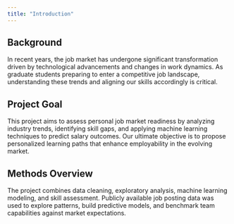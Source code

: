 ```yaml
---
title: "Introduction"
---
```


## Background

In recent years, the job market has undergone significant transformation driven by technological advancements and changes in work dynamics. As graduate students preparing to enter a competitive job landscape, understanding these trends and aligning our skills accordingly is critical.

## Project Goal

This project aims to assess personal job market readiness by analyzing industry trends, identifying skill gaps, and applying machine learning techniques to predict salary outcomes. Our ultimate objective is to propose personalized learning paths that enhance employability in the evolving market.

## Methods Overview

The project combines data cleaning, exploratory analysis, machine learning modeling, and skill assessment. Publicly available job posting data was used to explore patterns, build predictive models, and benchmark team capabilities against market expectations.

